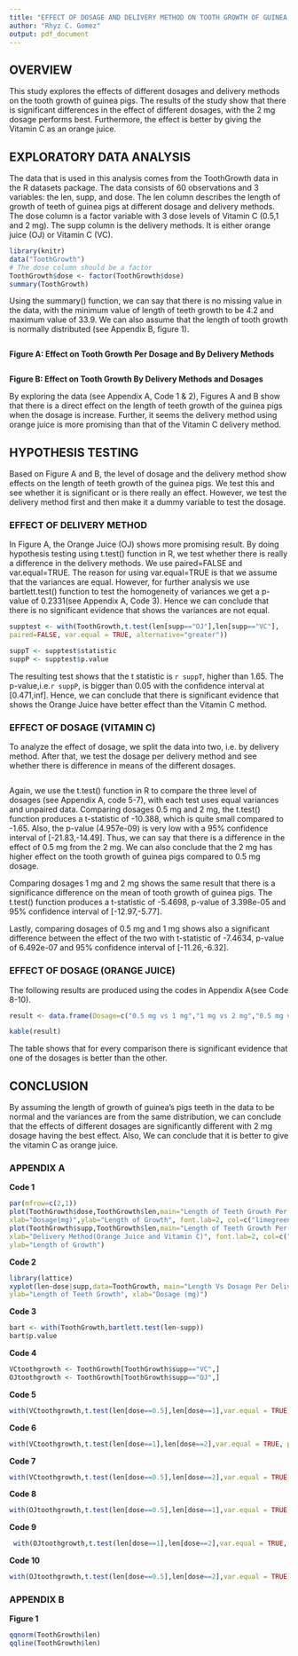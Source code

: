 ```yaml
---
title: "EFFECT OF DOSAGE AND DELIVERY METHOD ON TOOTH GROWTH OF GUINEA PIGS"
author: "Rhyz C. Gomez"
output: pdf_document
---
```


## OVERVIEW

This study explores the effects of different dosages and delivery methods on the tooth growth of guinea pigs. The results of the study show that there is significant differences in the effect of different dosages, with the 2 mg dosage performs best. Furthermore, the effect is better by giving the Vitamin C as an orange juice. 

## EXPLORATORY DATA ANALYSIS
The data that is used in this analysis comes from the ToothGrowth data in the R datasets package. The data consists of 60 observations and 3 variables: the len, supp, and dose. The len column describes the length of growth of teeth of guinea pigs at different dosage and delivery methods.  The dose column is a factor variable with 3 dose levels of Vitamin C (0.5,1 and 2 mg). The supp column is the delivery methods.  It is either orange juice (OJ) or Vitamin C (VC).

```r
library(knitr)
data("ToothGrowth")
# The dose column should be a factor
ToothGrowth$dose <- factor(ToothGrowth$dose)
summary(ToothGrowth)
```

Using the summary() function, we can say that there is no missing value in the data, with the minimum value of length of teeth growth to be 4.2 and maximum value of 33.9. We can also assume that the length of tooth growth is normally distributed (see Appendix B, figure 1).  

```r

```
**Figure A: Effect on Tooth Growth Per Dosage and By Delivery Methods**

```r

```
**Figure B: Effect on Tooth Growth By Delivery Methods and Dosages**

By exploring the data (see Appendix A, Code 1 & 2), Figures A and B show that there is a direct effect on the length of teeth growth of the guinea pigs when the dosage is increase. Further, it seems the delivery method using orange juice is more promising than that of the Vitamin C delivery method.   


## HYPOTHESIS TESTING
Based on Figure A and B, the level of dosage and the delivery method show effects on the length of teeth growth of the guinea pigs. We test this and see whether it is significant or is there really an effect. However, we test the delivery method first and then make it a dummy variable to test the dosage.  

### EFFECT OF DELIVERY METHOD
In Figure A, the Orange Juice (OJ) shows more promising result. By doing hypothesis testing using t.test() function in R, we test whether there is really a difference in the delivery methods. We use paired=FALSE and var.equal=TRUE. The reason for using var.equal=TRUE is that we assume that the variances are equal. However, for further analysis we use bartlett.test() function to test the homogeneity of variances we get a p-value of 0.2331(see Appendix A, Code 3). Hence we can conclude that there is no significant evidence that shows the variances are not equal.  

```r
supptest <- with(ToothGrowth,t.test(len[supp=="OJ"],len[supp=="VC"],
paired=FALSE, var.equal = TRUE, alternative="greater"))
```

```r
suppT <- supptest$statistic
suppP <- supptest$p.value
```
The resulting test shows that the t statistic is `r suppT`, higher than 1.65. The p-value,i.e.`r suppP`, is bigger than 0.05 with the confidence interval at [0.471,inf]. Hence, we can conclude that there is significant evidence that shows the Orange Juice have better effect than the Vitamin C method.  

### EFFECT OF DOSAGE (VITAMIN C)
To analyze the effect of dosage, we split the data into two, i.e. by delivery method. After that, we test the dosage per delivery method and see whether there is difference in means of the different dosages.

```r
```

Again, we use the t.test() function in R to compare the three level of dosages (see Appendix A, code 5-7), with each test uses equal variances and unpaired data.  Comparing dosages 0.5 mg and 2 mg, the t.test() function produces a t-statistic of -10.388, which is quite small compared to -1.65. Also, the p-value (4.957e-09) is very low with a 95% confidence interval of [-21.83,-14.49]. Thus, we can say that there is a difference in the effect of 0.5 mg from the 2 mg. We can also conclude that the 2 mg has higher effect on the tooth growth of guinea pigs compared to 0.5 mg dosage.  

Comparing dosages 1 mg and 2 mg shows the same result that there is a significance difference on the mean of tooth growth of guinea pigs. The t.test() function produces a t-statistic of -5.4698, p-value of 3.398e-05 and 95% confidence interval of [-12.97,-5.77].

Lastly, comparing dosages of 0.5 mg and 1 mg shows also a significant difference between the effect of the two with t-statistic of -7.4634, p-value of 6.492e-07 and 95% confidence interval of [-11.26,-6.32].

### EFFECT OF DOSAGE (ORANGE JUICE)

The following results are produced using the codes in Appendix A(see Code 8-10).

```r
result <- data.frame(Dosage=c("0.5 mg vs 1 mg","1 mg vs 2 mg","0.5 mg vs 2 mg"),PVALUE=c("8.358e-05","0.03736","3.402e-07"),TSTATISTIC=c(-5.0486 ,-2.2478,-7.817),CONFIDENCEINTERVAL=c("[-13.41,-5.53]","[-13.41,-5.53]","[-16,28,-9.38]"))

kable(result)
```

The table shows that for every comparison there is significant evidence that one of the dosages is better than the other.

## CONCLUSION

By assuming the length of growth of guinea's pigs teeth in the data to be normal and the variances are from the same distribution, we can conclude that the effects of different dosages are significantly different with 2 mg dosage having the best effect. Also, We can conclude that it is better to give the vitamin C as orange juice.



\newpage

### APPENDIX A
**Code 1**
```r
par(mfrow=c(2,1))
plot(ToothGrowth$dose,ToothGrowth$len,main="Length of Teeth Growth Per Dosage Level",
xlab="Dosage(mg)",ylab="Length of Growth", font.lab=2, col=c("limegreen","thistle","wheat2"))
plot(ToothGrowth$supp,ToothGrowth$len,main="Length of Teeth Growth Per Delivery Method", 
xlab="Delivery Method(Orange Juice and Vitamin C)", font.lab=2, col=c("limegreen","thistle"),
ylab="Length of Growth")
```
**Code 2**
```r
library(lattice)
xyplot(len~dose|supp,data=ToothGrowth, main="Length Vs Dosage Per Delivery Method",
ylab="Length of Teeth Growth", xlab="Dosage (mg)")
```
**Code 3**
```r
bart <- with(ToothGrowth,bartlett.test(len~supp))
bart$p.value
```
**Code 4**
```r
VCtoothgrowth <- ToothGrowth[ToothGrowth$supp=="VC",]
OJtoothgrowth <- ToothGrowth[ToothGrowth$supp=="OJ",]
```
**Code 5**
```r
with(VCtoothgrowth,t.test(len[dose==0.5],len[dose==1],var.equal = TRUE, paired = FALSE))
```
**Code 6**
```r
with(VCtoothgrowth,t.test(len[dose==1],len[dose==2],var.equal = TRUE, paired = FALSE))
```
**Code 7**
```r
with(VCtoothgrowth,t.test(len[dose==0.5],len[dose==2],var.equal = TRUE, paired = FALSE))
```
**Code 8**
```r
with(OJtoothgrowth,t.test(len[dose==0.5],len[dose==1],var.equal = TRUE, paired = FALSE))
```
**Code 9**
```r
 with(OJtoothgrowth,t.test(len[dose==1],len[dose==2],var.equal = TRUE, paired = FALSE))
```
**Code 10**
```r
with(OJtoothgrowth,t.test(len[dose==0.5],len[dose==2],var.equal = TRUE, paired = FALSE))
```

### APPENDIX B
**Figure 1**
```r
qqnorm(ToothGrowth$len)
qqline(ToothGrowth$len)
```

